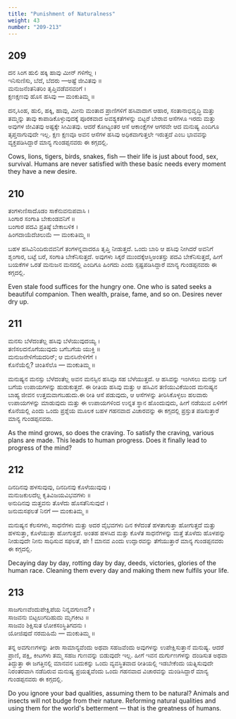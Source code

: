 ```yaml
---
title: "Punishment of Naturalness"
weight: 43
number: "209-213"
---
```


## 209

ದನ ಸಿಂಗ ಹುಲಿ ಹಕ್ಕಿ ಹಾವು ಮೀನ್ ಗಳಿಗೆಲ್ಲ ।  
ಇನಿಸುಣಿಸು, ಬೆದೆ, ಬೆದರು —ಅಷ್ಟೆ ಜೀವಿತವು ॥  
ಮನುಜನೆಂತನಿತರಿಂ ತೃಪ್ತಿವಡೆವನವಂಗೆ ।  
ಕ್ಷಣಕ್ಷಣವು ಹೊಸ ಹಸಿವು — ಮಂಕುತಿಮ್ಮ ॥

ದನ,ಸಿಂಹ, ಹುಲಿ, ಹಕ್ಕಿ, ಹಾವು, ಮೀನು ಮಂತಾದ ಪ್ರಾಣಿಗಳಿಗೆ ಹಸಿವಾದಾಗ ಆಹಾರ, ಸಂತಾನಾಭಿವೃದ್ಧಿ ಮತ್ತು ತಮ್ಮನ್ನು ತಾವು ಕಾಪಾಡಿಕೊಳ್ಳುವುದಕ್ಕೆ ಪೂರಕವಾದ ಅವಶ್ಯಕತೆಗಳನ್ನು ಬಿಟ್ಟರೆ ಬೇರಾವ ಆಸೆಗಳೂ ಇರದು ಮತ್ತು ಅವುಗಳ ಜೀವಿತವು ಅಷ್ಟಕ್ಕೇ ಸೀಮಿತವು. ಆದರೆ ಕೋಟ್ಯಂತರ ಆಸೆ ಆಕಾಂಕ್ಷೆಗಳ ಆಗರವೇ ಆದ ಮನುಷ್ಯ ಎಂದಿಗೂ ತೃಪ್ತನಾಗುವುದೇ ಇಲ್ಲ. ಕ್ಷಣ ಕ್ಷಣವೂ ಅವನ ಆಸೆಗಳ ಹಸಿವು ಅಧಿಕವಾಗುತ್ತಲೇ ಇರುತ್ತದೆ ಎಂಬ ಭಾವವನ್ನು ವ್ಯಕ್ತಪಡಿಸಿದ್ದಾರೆ ಮಾನ್ಯ ಗುಂಡಪ್ಪನವರು ಈ ಕಗ್ಗದಲ್ಲಿ.

Cows, lions, tigers, birds, snakes, fish — their life is just about food, sex, survival. Humans are never satisfied with these basic needs every moment they have a new desire.

## 210

ತಂಗಳುಣಿಸಾದೊಡಂ ಸಾಕೆನುವನುಪವಾಸಿ ।  
ಸಿಂಗಾರ ಸಂಗಾತಿ ಬೇಕುಂಡವನಿಗೆ ॥  
ಬಂಗಾರ ಪದವಿ ಪ್ರತಿಷ್ಠೆ ಬೇಕಾಬಳಿಕ ।  
ಹಿಂಗದಾಯೆದೆಚಿಲುಮೆ — ಮಂಕುತಿಮ್ಮ ॥

ಬಹಳ ಹಸಿವಿನಿಂದಿರುವವನಿಗೆ ತಂಗಳನ್ನವಾದರೂ ತೃಪ್ತಿ ನೀಡುತ್ತದೆ. ಒಂದು ಬಾರಿ ಆ ಹಸಿವು ನೀಗಿದರೆ ಅವನಿಗೆ ಶೃಂಗಾರ, ಬಟ್ಟೆ ಬರೆ, ಸಂಗಾತಿ ಬೇಕೆನಿಸುತ್ತದೆ. ಅವುಗಳು ಸಿಕ್ಕರೆ ಮುಂದಕ್ಕೆಆಸ್ತಿಅಂತಸ್ತು ಪದವಿ ಬೇಕೆನಿಸುತ್ತದೆ, ಹೀಗೆ ಬಯಕೆಗಳ ಒರತೆ ಮನುಜನ ಮನದಲ್ಲಿ ಎಂದಿಗೂ ಹಿಂಗದು ಎಂದು ಸ್ಪಷ್ಟಪಡಿಸಿದ್ದಾರೆ ಮಾನ್ಯ ಗುಂಡಪ್ಪನವರು ಈ ಕಗ್ಗದಲ್ಲಿ.

Even stale food suffices for the hungry one. One who is sated seeks a beautiful companion. Then wealth, praise, fame, and so on. Desires never dry up.

## 211

ಮನಸು ಬೆಳೆದಂತೆಲ್ಲ ಹಸಿವು ಬೆಳೆಯುವುದಯ್ಯ ।  
ತಣಿಸಲದನೊಗೆಯುವುದು ಬಗೆಬಗೆಯ ಯುಕ್ತಿ ॥  
ಮನುಜನೇಳಿಗೆಯದರಿನ್; ಆ ಮನಸಿನೇಳಿಗೆಗೆ ।  
ಕೊನೆಯೆಲ್ಲಿ? ಚಿಂತಿಸೆಲೊ — ಮಂಕುತಿಮ್ಮ ॥

ಮನುಷ್ಯನ ಮನಸ್ಸು ಬೆಳೆದಂತೆಲ್ಲ ಅವನ ಮನಸ್ಸಿನ ಹಸಿವೂ ಸಹ ಬೆಳೆಯುತ್ತದೆ. ಆ ಹಸಿವನ್ನು ಇಂಗಿಸಲು ಮನಸ್ಸು ಬಗೆ ಬಗೆಯ ಉಪಾಯಗಳನ್ನು ಹುಡುಕುತ್ತದೆ. ಈ ರೀತಿಯ ಹಸಿವು ಮತ್ತು ಆ ಹಸಿವಿನ ತಣಿಯುವಿಕೆಯಿಂದ ಮನುಷ್ಯನ ಬಾಹ್ಯ ಜೀವನ ಉತ್ತಮವಾಗಬಹುದು.ಈ ರೀತಿ ಆಸೆ ಪಡುವುದು, ಆ ಆಸೆಗಳನ್ನು ತೀರಿಸಿಕೊಳ್ಳಲು ಹಲವಾರು ಉಪಾಯಗಳನ್ನು ಮಾಡುವುದು ಮತ್ತು ಈ ಉಪಾಯಗಳಿಂದ ಉನ್ನತ ಸ್ಥಾನ ಹೊಂದುವುದು, ಹೀಗೆ ನಡೆಯುವ ಏಳಿಗೆಗೆ ಕೊನೆಯಲ್ಲಿ ಎಂದು ಒಂದು ಪ್ರಶ್ನೆಯ ಮೂಲಕ ಬಹಳ ಗಹನವಾದ ವಿಚಾರವನ್ನು ಈ ಕಗ್ಗದಲ್ಲಿ ಪ್ರಸ್ತುತ ಪಡಿಸುತ್ತಾರೆ ಮಾನ್ಯ ಗುಂಡಪ್ಪನವರು.

As the mind grows, so does the craving. To satisfy the craving, various plans are made. This leads to human progress. Does it finally lead to progress of the mind?

## 212

ದಿನದಿನವು ಹಳಸುವುವು, ದಿನದಿನವು ಕೊಳೆಯುವುವು ।  
ಮನುಜಕುಲದೆಲ್ಲ ಕೃತಿವಿಜಯವಿಭವಗಳು ॥  
ಅನುದಿನವು ಮತ್ತವನು ತೊಳೆದು ಹೊಸತೆನಿಸುವುದೆ ।  
ಜನುಮಸಫಲತೆ ನಿನಗೆ — ಮಂಕುತಿಮ್ಮ ॥

ಮನುಷ್ಯನ ಕೆಲಸಗಳು, ಸಾಧನೆಗಳು ಮತ್ತು ಅದರ ವೈಭವಗಳು ದಿನ ಕಳೆದಂತೆ ಹಳತಾಗುತ್ತಾ ಹೋಗುತ್ತದೆ ಮತ್ತು ಹಳಸುತ್ತಾ, ಕೊಳೆಯುತ್ತಾ ಹೋಗುತ್ತದೆ. ಅಂತಹ ಹಳಸಿದ ಮತ್ತು ಕೊಳೆತ ಸಾಧನೆಗಳನ್ನು ಮತ್ತೆ ತೊಳೆದು ಹೊಳಪನ್ನು ನೀಡುವುದೇ ನೀನು ಸಾಧಿಸುವ ಸಫಲತೆ, ಹೇ ! ಮಾನವ ಎಂದು ಉದ್ಘಾರವನ್ನು ತೆಗೆಯುತ್ತಾರೆ ಮಾನ್ಯ ಗುಂಡಪ್ಪನವರು ಈ ಕಗ್ಗದಲ್ಲಿ.

Decaying day by day, rotting day by day, deeds, victories, glories of the human race. Cleaning them every day and making them new fulfils your life.

## 213

ಸಾಜಗುಣವೆಂದುಪೇಕ್ಷಿಪೆಯ ನಿನ್ನವಗುಣವ? ।  
ಸಾಜವನು ಬಿಟ್ಟಲುಗದಿಹುದು ಮೃಗಕೀಟ ॥  
ಸಾಜವಂ ಶಿಕ್ಷಿಸುತ ಲೋಕಸಂಸ್ಥಿತಿಗದನು ।  
ಯೋಜಿಪುದೆ ನರಮಹಿಮೆ — ಮಂಕುತಿಮ್ಮ ॥

ತನ್ನ ಅವಗುಣಗಳನ್ನು ತೀರಾ ಸಾಮಾನ್ಯವೆಂದು ಅಥವಾ ಸಹಜವೆಂದು ಅವುಗಳನ್ನು ಉಪೇಕ್ಷಿಸುತ್ತಾನೆ ಮನುಷ್ಯ. ಆದರೆ ಪ್ರಾಣಿ, ಪಕ್ಷಿ, ಕೀಟಗಳು ತಮ್ಮ ಸಹಜ ಗುಣವನ್ನು ಬಿಡುವುದೇ ಇಲ್ಲ. ಹೀಗೆ ಇವನ ದುರ್ಗುಣಗಳನ್ನು ದಂಡಿಸುತ ಅಥವಾ ತಿದ್ದುತ್ತಾ ಈ ಜಗತ್ತಿನಲ್ಲಿ ಮಾನವನ ಬದುಕನ್ನು ಒಂದು ವ್ಯವಸ್ಥಿತವಾದ ರೀತಿಯಲ್ಲಿ ಇಡಬೇಕೆಂದು ಯತ್ನಿಸುವುದೇ ನಿರಂತರವಾಗಿ ನಡೆದಿರುವ ಮನುಷ್ಯ ಪ್ರಯತ್ನವೆಂದು ಒಂದು ಗಹನವಾದ ವಿಚಾರವನ್ನು ಮಂಡಿಸಿದ್ದಾರೆ ಮಾನ್ಯ ಗುಂಡಪ್ಪನವರು ಈ ಕಗ್ಗದಲ್ಲಿ.

Do you ignore your bad qualities, assuming them to be natural? Animals and insects will not budge from their nature. Reforming natural qualities and using them for the world's betterment — that is the greatness of humans.
